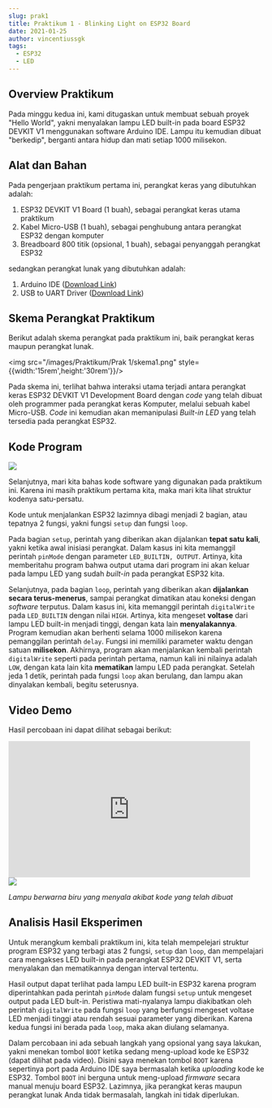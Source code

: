 ```yaml
---
slug: prak1
title: Praktikum 1 - Blinking Light on ESP32 Board
date: 2021-01-25
author: vincentiussgk
tags:
  - ESP32
  - LED
---
```


## Overview Praktikum

Pada minggu kedua ini, kami ditugaskan untuk membuat sebuah proyek "Hello World", yakni menyalakan lampu LED built-in pada board ESP32 DEVKIT V1 menggunakan software
Arduino IDE. Lampu itu kemudian dibuat "berkedip", berganti antara hidup dan mati setiap 1000 milisekon. 

## Alat dan Bahan

Pada pengerjaan praktikum pertama ini, perangkat keras yang dibutuhkan adalah:

1. ESP32 DEVKIT V1 Board (1 buah), sebagai perangkat keras utama praktikum
2. Kabel Micro-USB (1 buah), sebagai penghubung antara perangkat ESP32 dengan komputer
3. Breadboard 800 titik (opsional, 1 buah), sebagai penyanggah perangkat ESP32

sedangkan perangkat lunak yang dibutuhkan adalah:

1. Arduino IDE ([Download Link](https://www.arduino.cc/en/software))
2. USB to UART Driver ([Download Link](https://www.silabs.com/developers/usb-to-uart-bridge-vcp-drivers))

## Skema Perangkat Praktikum

Berikut adalah skema perangkat pada praktikum ini, baik perangkat keras maupun perangkat lunak.

<img src="/images/Praktikum/Prak 1/skema1.png" style={{width:'15rem',height:'30rem'}}/>

Pada skema ini, terlihat bahwa interaksi utama terjadi antara perangkat keras ESP32 DEVKIT V1 Development Board dengan *code* yang telah 
dibuat oleh programmer pada perangkat keras Komputer, melalui sebuah kabel Micro-USB. *Code* ini kemudian akan memanipulasi 
*Built-in LED* yang telah tersedia pada perangkat ESP32.

## Kode Program

<img src="/images/Praktikum/Prak 1/Code_1.PNG"/>

Selanjutnya, mari kita bahas kode software yang digunakan pada praktikum ini. 
Karena ini masih praktikum pertama kita, maka mari kita lihat struktur kodenya satu-persatu.

Kode untuk menjalankan ESP32 lazimnya dibagi menjadi 2 bagian, atau tepatnya 2 fungsi, yakni fungsi ``setup`` dan fungsi ``loop``.

Pada bagian ``setup``, perintah yang diberikan akan dijalankan **tepat satu kali**, yakni ketika awal inisiasi perangkat. Dalam kasus ini
kita memanggil perintah ``pinMode`` dengan parameter ``LED_BUILTIN, OUTPUT``. Artinya, kita memberitahu program bahwa output utama dari program ini
akan keluar pada lampu LED yang sudah *built-in* pada perangkat ESP32 kita.

Selanjutnya, pada bagian ``loop``, perintah yang diberikan akan **dijalankan secara terus-menerus**, sampai perangkat dimatikan atau koneksi dengan *software* terputus.
Dalam kasus ini, kita memanggil perintah ``digitalWrite`` pada ``LED_BUILTIN`` dengan nilai ``HIGH``. Artinya, kita mengeset **voltase** dari lampu
LED built-in menjadi tinggi, dengan kata lain **menyalakannya**. Program kemudian akan berhenti selama 1000 milisekon karena pemanggilan perintah ``delay``.
Fungsi ini memiliki parameter waktu dengan satuan **milisekon**. Akhirnya, program akan menjalankan kembali perintah ``digitalWrite`` seperti pada 
perintah pertama, namun kali ini nilainya adalah ``LOW``, dengan kata lain kita **mematikan** lampu LED pada perangkat. Setelah jeda 1 detik, perintah pada
fungsi ``loop`` akan berulang, dan lampu akan dinyalakan kembali, begitu seterusnya.

## Video Demo

Hasil percobaan ini dapat dilihat sebagai berikut:

<iframe width="476" height="267.75" src="https://www.youtube.com/embed/gsftULYAgGw" frameborder="0" allow="accelerometer; autoplay; clipboard-write; encrypted-media; gyroscope; picture-in-picture" allowfullscreen></iframe>
<br/>
<img src="/images/Praktikum/Prak 1/hasil1.jpg" style={{width:'15rem',height:'26.65625rem'}}/>

*Lampu berwarna biru yang menyala akibat kode yang telah dibuat*

## Analisis Hasil Eksperimen

Untuk merangkum kembali praktikum ini, kita telah mempelejari struktur program ESP32 yang terbagi atas 2 fungsi, ``setup`` dan ``loop``, dan mempelajari
cara mengakses LED built-in pada perangkat ESP32 DEVKIT V1, serta menyalakan dan mematikannya dengan interval tertentu. 

Hasil output dapat terlihat pada lampu LED built-in ESP32 karena program diperintahkan pada perintah ``pinMode`` dalam fungsi ``setup`` 
untuk mengeset output pada LED bult-in. Peristiwa mati-nyalanya lampu diakibatkan oleh perintah ``digitalWrite`` pada fungsi ``loop`` 
yang berfungsi mengeset voltase LED menjadi tinggi atau rendah sesuai parameter yang diberikan. Karena kedua fungsi ini berada pada ``loop``,
 maka akan diulang selamanya.

Dalam percobaan ini ada sebuah langkah yang opsional yang saya lakukan, yakni menekan tombol ``BOOT`` ketika sedang meng-upload kode ke ESP32 (dapat dilihat pada
video). Disini saya menekan tombol ``BOOT`` karena sepertinya port pada Arduino IDE saya bermasalah ketika *uploading* kode ke ESP32. 
Tombol ``BOOT`` ini berguna untuk meng-upload *firmware* secara manual menuju board ESP32. Lazimnya, jika perangkat keras maupun 
perangkat lunak Anda tidak bermasalah, langkah ini tidak diperlukan.